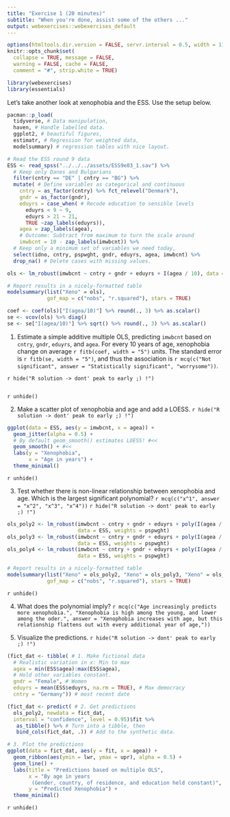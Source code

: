 ```yaml
---
title: "Exercise 1 (20 minutes)"
subtitle: "When you're done, assist some of the others ..."
output: webexercises::webexercises_default
---
```


```r
options(htmltools.dir.version = FALSE, servr.interval = 0.5, width = 115, digits = 3)
knitr::opts_chunk$set(
  collapse = TRUE, message = FALSE, 
  warning = FALSE, cache = FALSE,
  comment = "#", strip.white = TRUE)

library(webexercises)
library(essentials)
```

Let's take another look at xenophobia and the ESS. Use the setup below.

```r
pacman::p_load(
  tidyverse, # Data manipulation,
  haven, # Handle labelled data.
  ggplot2, # beautiful figures,
  estimatr, # Regression for weighted data,
  modelsummary) # regression tables with nice layout.

# Read the ESS round 9 data
ESS <- read_spss("../../../assets/ESS9e03_1.sav") %>%
  # Keep only Danes and Bulgarians
  filter(cntry == "DE" | cntry == "BG") %>% 
  mutate( # Define variables as categorical and continuous
    cntry = as_factor(cntry) %>% fct_relevel("Denmark"),
    gndr = as_factor(gndr),
    eduyrs = case_when( # Recode education to sensible levels
      eduyrs < 9 ~ 9,
      eduyrs > 21 ~ 21,
      TRUE ~zap_labels(eduyrs)),
    agea = zap_labels(agea),
    # Outcome: Subtract from maximum to turn the scale around
    imwbcnt = 10 - zap_labels(imwbcnt)) %>%
  # Keep only a minimum set of variables we need today,
  select(idno, cntry, pspwght, gndr, eduyrs, agea, imwbcnt) %>%
  drop_na() # Delete cases with missing values.
```

```r
ols <- lm_robust(imwbcnt ~ cntry + gndr + eduyrs + I(agea / 10), data = ESS, weights = pspwght)

# Report results in a nicely-formatted table
modelsummary(list("Xeno" = ols),
             gof_map = c("nobs", "r.squared"), stars = TRUE)
```

```r
coef <- coef(ols)["I(agea/10)"] %>% round(., 3) %>% as.scalar()
se <- vcov(ols) %>% diag()
se <- se["I(agea/10)"] %>% sqrt() %>% round(., 3) %>% as.scalar()
```

1. Estimate a simple additive multiple OLS, predicting `imwbcnt` based on `cntry`, `gndr`, `eduyrs`, and `agea`. For every 10 years of age, xenophobia change on average `r fitb(coef, width = "5")` units. The standard error is `r fitb(se, width = "5")`, and thus the association is `r mcq(c("Not significant", answer = "Statistically significant", "worrysome"))`.

`r hide("R solution -> dont' peak to early ;) !")`
```r

```
`r unhide()`

2. Make a scatter plot of xenophobia and age and add a LOESS.
`r hide("R solution -> dont' peak to early ;) !")`
```r
ggplot(data = ESS, aes(y = imwbcnt, x = agea)) +
  geom_jitter(alpha = 0.5) +
  # By default geom_smooth() estimates LOESS! #<<
  geom_smooth() + #<<
  labs(y = "Xenophobia",
       x = "Age in years") +
  theme_minimal()
```
`r unhide()`

3. Test whether there is non-linear relationship between xenophobia and age. Which is the largest significant polynomial? `r mcq(c("x^1", answer = "x^2", "x^3", "x^4"))`
`r hide("R solution -> dont' peak to early ;) !")`
```r
ols_poly2 <- lm_robust(imwbcnt ~ cntry + gndr + eduyrs + poly(I(agea / 10), 2, raw = TRUE), 
                       data = ESS, weights = pspwght)
ols_poly3 <- lm_robust(imwbcnt ~ cntry + gndr + eduyrs + poly(I(agea / 10), 3, raw = TRUE), 
                       data = ESS, weights = pspwght)
ols_poly4 <- lm_robust(imwbcnt ~ cntry + gndr + eduyrs + poly(I(agea / 10), 4, raw = TRUE), 
                       data = ESS, weights = pspwght)

# Report results in a nicely-formatted table
modelsummary(list("Xeno" = ols_poly2, "Xeno" = ols_poly3, "Xeno" = ols_poly4),
             gof_map = c("nobs", "r.squared"), stars = TRUE)
```
`r unhide()`

4. What does the polynomial imply? `r mcq(c("Age increasingly predicts more xenophobia.", "Xenophobia is high among the young, and lower among the oder.", answer = "Xenophobia increases with age, but this relationship flattens out with every additional year of age,"))`

5. Visualize the predictions.
`r hide("R solution -> dont' peak to early ;) !")`
```r
(fict_dat <- tibble( # 1. Make fictional data
  # Realistic variation in x: Min to max
  agea = min(ESS$agea):max(ESS$agea), 
  # Hold other variables constant.
  gndr = "Female", # Women
  eduyrs = mean(ESS$eduyrs, na.rm = TRUE), # Max democracy
  cntry = "Germany")) # most recent date

(fict_dat <- predict( # 2. Get predictions
  ols_poly2, newdata = fict_dat,
  interval = "confidence", level = 0.95)$fit %>%
   as_tibble() %>% # Turn into a tibble, then
   bind_cols(fict_dat, .)) # Add to the synthetic data.

# 3. Plot the predictions
ggplot(data = fict_dat, aes(y = fit, x = agea)) +
  geom_ribbon(aes(ymin = lwr, ymax = upr), alpha = 0.5) +
  geom_line() +
  labs(title = "Predictions based on multiple OLS",
       x = "By age in years
        (Gender, country, of residence, and education held constant)",
       y = "Predicted Xenophobia") +
  theme_minimal()
```
`r unhide()`
